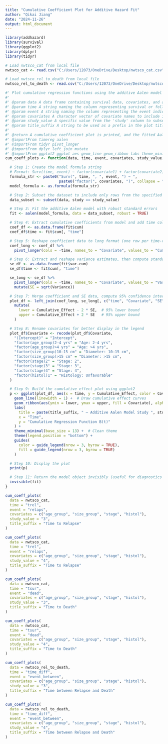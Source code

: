 ```yaml
---
title: "Cumulative Coefficient Plot for Additive Hazard Fit"
author: "Qikai Jiang"
date: "2024-11-26"
output: html_document
---
```


```r
library(addhazard)
library(survival)
library(ggplot2)
library(dplyr)
library(tidyr)
```

```r
# Load nwtsco_cat from local file
nwtsco_cat <- read.csv("C:/Users/12073/OneDrive/Desktop/nwtsco_cat.csv")

# Load nwtsco_rel_to_death from local file
nwtsco_rel_to_death <- read.csv("C:/Users/12073/OneDrive/Desktop/nwtsco_rel_to_death.csv")
```

```r
#' Plot cumulative regression functions using the additive Aalen model
#'
#' @param data A data frame containing survival data, covariates, and a 'study' column.
#' @param time A string naming the column representing survival or follow-up time.
#' @param event A string naming the column representing the event indicator (1 = event occurred, 0 = censored).
#' @param covariates A character vector of covariate names to include in the model (categorical variables).
#' @param study_value A specific value from the 'study' column to subset the data for plotting.
#' @param title_suffix A string to be used as a prefix in the plot title (e.g., "Time to Relapse").
#'
#' @return A cumulative coefficient plot is printed, and the fitted Aalen model object is returned invisibly.
#' @importFrom timereg aalen
#' @importFrom tidyr pivot_longer
#' @importFrom dplyr left_join mutate
#' @importFrom ggplot2 ggplot aes geom_line geom_ribbon labs theme_minimal theme guides guide_legend
cum_coeff_plots <- function(data, time, event, covariates, study_value, title_suffix) {

  # Step 1: Create the model formula string
  # Format: Surv(time, event) ~ factor(covariate1) + factor(covariate2) + ...
  formula_str <- paste0("Surv(", time, ", ", event, ") ~ ",
                        paste0("factor(", covariates, ")", collapse = " + "))
  model_formula <- as.formula(formula_str)

  # Step 2: Subset the dataset to include only rows from the specified study
  data_subset <- subset(data, study == study_value)

  # Step 3: Fit the additive Aalen model with robust standard errors
  fit <- aalen(model_formula, data = data_subset, robust = TRUE)

  # Step 4: Extract cumulative coefficients from model and add time column
  coef_df <- as.data.frame(fit$cum)
  coef_df$time <- fit$cum[, "time"]

  # Step 5: Reshape coefficient data to long format (one row per time-covariate pair)
  coef_long <- coef_df %>%
    pivot_longer(cols = -time, names_to = "Covariate", values_to = "Cumulative_Effect")

  # Step 6: Extract and reshape variance estimates, then compute standard errors
  se_df <- as.data.frame(fit$var.cum)
  se_df$time <- fit$cum[, "time"]

  se_long <- se_df %>%
    pivot_longer(cols = -time, names_to = "Covariate", values_to = "Variance") %>%
    mutate(SE = sqrt(Variance))

  # Step 7: Merge coefficient and SE data, compute 95% confidence intervals
  plot_df <- left_join(coef_long, se_long[, c("time", "Covariate", "SE")], by = c("time", "Covariate")) %>%
    mutate(
      lower = Cumulative_Effect - 2 * SE,  # 95% lower bound
      upper = Cumulative_Effect + 2 * SE   # 95% upper bound
    )

  # Step 8: Rename covariates for better display in the legend
  plot_df$Covariate <- recode(plot_df$Covariate,
    "(Intercept)" = "Intercept",
    "factor(age_group)2–4 yrs" = "Age: 2–4 yrs",
    "factor(age_group)>4 yrs" = "Age: >4 yrs",
    "factor(size_group)10–15 cm" = "Diameter: 10–15 cm",
    "factor(size_group)>15 cm" = "Diameter: >15 cm",
    "factor(stage)2" = "Stage: 2",
    "factor(stage)3" = "Stage: 3",
    "factor(stage)4" = "Stage: 4",
    "factor(histol)1" = "Histology: Unfavorable"
  )

  # Step 9: Build the cumulative effect plot using ggplot2
  p <- ggplot(plot_df, aes(x = time, y = Cumulative_Effect, color = Covariate)) +
    geom_line(linewidth = 1) +  # Draw cumulative effect curves
    geom_ribbon(aes(ymin = lower, ymax = upper, fill = Covariate), alpha = 0.2, color = NA) +  # Confidence bands
    labs(
      title = paste(title_suffix, " — Additive Aalen Model Study ", study_value),
      x = "Time",
      y = "Cumulative Regression Function B(t)"
    ) +
    theme_minimal(base_size = 13) +  # Clean theme
    theme(legend.position = "bottom") +
    guides(
      color = guide_legend(nrow = 3, byrow = TRUE),
      fill = guide_legend(nrow = 3, byrow = TRUE)
    )

  # Step 10: Display the plot
  print(p)

  # Step 11: Return the model object invisibly (useful for diagnostics or further analysis)
  invisible(fit)
}
```

```r
cum_coeff_plots(
  data = nwtsco_cat,
  time = "trel",
  event = "relaps",
  covariates = c("age_group", "size_group", "stage", "histol"),
  study_value = "3",
  title_suffix = "Time to Relapse"
)
```

```r
cum_coeff_plots(
  data = nwtsco_cat,
  time = "trel",
  event = "relaps",
  covariates = c("age_group", "size_group", "stage", "histol"),
  study_value = "4",
  title_suffix = "Time to Relapse"
)
```

```r
cum_coeff_plots(
  data = nwtsco_cat,
  time = "tsur",
  event = "dead",
  covariates = c("age_group", "size_group", "stage", "histol"),
  study_value = "3",
  title_suffix = "Time to Death"
)
```

```r
cum_coeff_plots(
  data = nwtsco_cat,
  time = "tsur",
  event = "dead",
  covariates = c("age_group", "size_group", "stage", "histol"),
  study_value = "4",
  title_suffix = "Time to Death"
)
```

```r
cum_coeff_plots(
  data = nwtsco_rel_to_death,
  time = "time_diff",
  event = "event_between",
  covariates = c("age_group", "size_group", "stage", "histol"),
  study_value = "3",
  title_suffix = "Time between Relapse and Death"
)
```

```r
cum_coeff_plots(
  data = nwtsco_rel_to_death,
  time = "time_diff",
  event = "event_between",
  covariates = c("age_group", "size_group", "stage", "histol"),
  study_value = "4",
  title_suffix = "Time between Relapse and Death"
)
```
